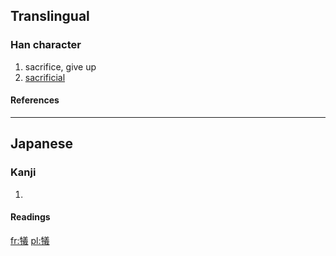 {{see|犧}}

==Translingual==
===Han character===
{{Han char|rn=93|rad=牛|as=13|sn=17|four=|canj=竹手廿土戈 (HQTGI)}}
# sacrifice, give up
# [[sacrificial]]
====References====
{{Han ref|kx=0704.321|dkj=20190|dj=1117.170|hdz=31820.221|uh=72A0|ud=29344}}

----
==Japanese==
===Kanji===
{{ja-kanji|grade=|rs=牛13}}
# {{defn|Japanese}} 
====Readings====
{{ja-readings|on=[[ぎ]] (gi), [[き]] (ki)|kun=[[いけにえ]] (ikenie)}}

[[fr:犠]]
[[pl:犠]]